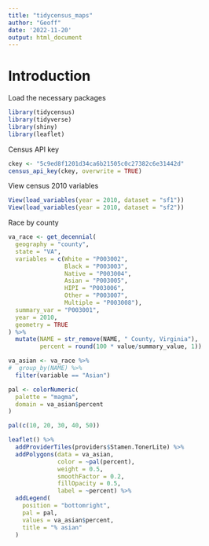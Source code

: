 ---
title: "tidycensus_maps"
author: "Geoff"
date: '2022-11-20'
output: html_document
---

# Introduction


Load the necessary packages 
```{r, warning=F, message=F}
library(tidycensus)
library(tidyverse)
library(shiny)
library(leaflet)
```

Census API key
```{r}
ckey <- "5c9ed8f1201d34ca6b21505c0c27382c6e31442d"
census_api_key(ckey, overwrite = TRUE)
```

View census 2010 variables
```{r}
View(load_variables(year = 2010, dataset = "sf1"))
View(load_variables(year = 2010, dataset = "sf2"))
```

Race by county 
```{r}
va_race <- get_decennial(
  geography = "county",
  state = "VA", 
  variables = c(White = "P003002",
                Black = "P003003",
                Native = "P003004", 
                Asian = "P003005", 
                HIPI = "P003006", 
                Other = "P003007",
                Multiple = "P003008"),
  summary_var = "P003001",
  year = 2010, 
  geometry = TRUE
) %>%
  mutate(NAME = str_remove(NAME, " County, Virginia"),
         percent = round(100 * value/summary_value, 1))

va_asian <- va_race %>%
#  group_by(NAME) %>%
  filter(variable == "Asian")
```


```{r}
pal <- colorNumeric(
  palette = "magma",
  domain = va_asian$percent
)

pal(c(10, 20, 30, 40, 50))

leaflet() %>%
  addProviderTiles(providers$Stamen.TonerLite) %>%
  addPolygons(data = va_asian,
              color = ~pal(percent),
              weight = 0.5,
              smoothFactor = 0.2,
              fillOpacity = 0.5,
              label = ~percent) %>%
  addLegend(
    position = "bottomright",
    pal = pal,
    values = va_asian$percent,
    title = "% asian"
  )
```

